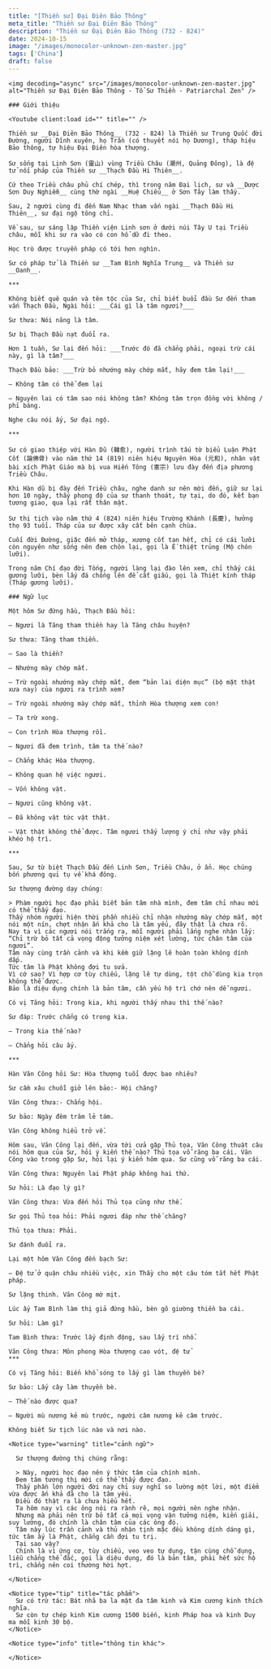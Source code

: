 ```yaml
---
title: "[Thiền sư] Đại Điên Bảo Thông"
meta_title: "Thiền sư Đại Điên Bảo Thông"
description: "Thiền sư Đại Điên Bảo Thông (732 - 824)"
date: 2024-10-15
image: "/images/monocolor-unknown-zen-master.jpg"
tags: ['China']
draft: false
---
```


<div className="grid xl:grid-cols-8 lg:grid-cols-8 md:grid-cols-2 sm:grid-cols-2 xs:grid-cols-1 gap-8 bg-body dark:bg-darkmode-body">

  <div className="lg:col-span-3 md:col-span-1">

    <img decoding="async" src="/images/monocolor-unknown-zen-master.jpg" alt="Thiền sư Đại Điên Bảo Thông - Tổ Sư Thiền - Patriarchal Zen" />

    ### Giới thiệu

    <Youtube client:load id="" title="" />

    Thiền sư __Đại Điên Bảo Thông__ (732 - 824) là Thiền sư Trung Quốc đời Đường, người Dĩnh xuyên, họ Trần (có thuyết nói họ Dương), tháp hiệu Bảo thông, tự hiệu Đại Điên hòa thượng.

    Sư sống tại Linh Sơn (靈山) vùng Triều Châu (潮州, Quảng Đông), là đệ tử nối pháp của Thiền sư __Thạch Đầu Hi Thiên__.

    Cứ theo Triều châu phủ chí chép, thì trong năm Đại lịch, sư và __Dược Sơn Duy Nghiễm__ cùng thờ ngài __Huệ Chiếu__ ở Sơn Tây làm thầy.

    Sau, 2 người cùng đi đến Nam Nhạc tham vấn ngài __Thạch Đầu Hi Thiên__, sư đại ngộ tông chỉ.

    Về sau, sư sáng lập Thiền viện Linh sơn ở dưới núi Tây U tại Triều châu, mỗi khi sư ra vào có con hổ dữ đi theo.

    Học trò được truyền pháp có tới hơn nghìn.

    Sư có pháp tử là Thiền sư __Tam Bình Nghĩa Trung__ và Thiền sư __Oanh__.

    ***

    Không biết quê quán và tên tộc của Sư, chỉ biết buổi đầu Sư đến tham vấn Thạch Đầu, Ngài hỏi: ___Cái gì là tâm ngươi?___

    Sư thưa: Nói năng là tâm.

    Sư bị Thạch Đầu nạt đuổi ra.

    Hơn 1 tuần, Sư lại đến hỏi: ___Trước đó đã chẳng phải, ngoại trừ cái này, gì là tâm?___

    Thạch Đầu bảo: ___Trừ bỏ nhướng mày chớp mắt, hãy đem tâm lại!___

    – Không tâm có thể đem lại

    – Nguyên lai có tâm sao nói không tâm? Không tâm trọn đồng với không / phỉ báng.

    Nghe câu nói ấy, Sư đại ngộ.

    ***

    Sư có giao thiệp với Hàn Dũ (韓愈), người trình tấu tờ biểu Luận Phật Cốt (論佛骨) vào năm thứ 14 (819) niên hiệu Nguyên Hòa (元和), nhân vật bài xích Phật Giáo mà bị vua Hiến Tông (憲宗) lưu đày đến địa phương Triều Châu.

    Khi Hàn dũ bị đày đến Triều châu, nghe danh sư nên mời đến, giữ sư lại hơn 10 ngày, thấy phong độ của sư thanh thoát, tự tại, do đó, kết bạn tương giao, qua lại rất thân mật.

    Sư thị tịch vào năm thứ 4 (824) niên hiệu Trường Khánh (長慶), hưởng thọ 93 tuổi. Tháp của sư được xây cất bên cạnh chùa.

    Cuối đời Đường, giặc đến mở tháp, xương cốt tan hết, chỉ có cái lưỡi còn nguyên như sống nên đem chôn lại, gọi là Ế thiệt trủng (Mộ chôn lưỡi).

    Trong năm Chí đạo đời Tống, người làng lại đào lên xem, chỉ thấy cái gương lưỡi, bèn lấy đá chồng lên để cất giấu, gọi là Thiệt kính tháp (Tháp gương lưỡi).

  </div>

  <div className="lg:col-span-5 md:col-span-1">

    ### Ngữ lục

    Một hôm Sư đứng hầu, Thạch Đầu hỏi:

    – Ngươi là Tăng tham thiền hay là Tăng châu huyện?

    Sư thưa: Tăng tham thiền.

    – Sao là thiền?

    – Nhướng mày chớp mắt.

    – Trừ ngoài nhướng mày chớp mắt, đem “bản lai diện mục” (bộ mặt thật xưa nay) của ngươi ra trình xem?

    – Trừ ngoài nhướng mày chớp mắt, thỉnh Hòa thượng xem con!

    – Ta trừ xong.

    – Con trình Hòa thượng rồi.

    – Ngươi đã đem trình, tâm ta thế nào?

    – Chẳng khác Hòa thượng.

    – Không quan hệ việc ngươi.

    – Vốn không vật.

    – Ngươi cũng không vật.

    – Đã không vật tức vật thật.

    – Vật thật không thể được. Tâm ngươi thấy lượng ý chỉ như vậy phải khéo hộ trì.

    ***

    Sau, Sư từ biệt Thạch Đầu đến Linh Sơn, Triều Châu, ở ẩn. Học chúng bốn phương qui tụ về khá đông.

    Sư thượng đường dạy chúng:

    > Phàm người học đạo phải biết bản tâm nhà mình, đem tâm chỉ nhau mới có thể thấy đạo.
    Thấy nhóm người hiện thời phần nhiều chỉ nhận nhướng mày chớp mắt, một nói một nín, chợt nhận ấn khả cho là tâm yếu, đây thật là chưa rõ.
    Nay ta vì các ngươi nói trắng ra, mỗi người phải lắng nghe nhận lấy: “Chỉ trừ bỏ tất cả vọng động tưởng niệm xét lường, tức chân tâm của ngươi”.
    Tâm này cùng trần cảnh và khi kềm giữ lặng lẽ hoàn toàn không dính dấp.
    Tức tâm là Phật không đợi tu sửa.
    Vì cớ sao? Vì hợp cơ tùy chiếu, lặng lẽ tự dùng, tột chỗ dùng kia trọn không thể được.
    Bảo là diệu dụng chính là bản tâm, cần yếu hộ trì chớ nên dễ ngươi.

    Có vị Tăng hỏi: Trong kia, khi người thấy nhau thì thế nào?

    Sư đáp: Trước chẳng có trong kia.

    – Trong kia thế nào?

    – Chẳng hỏi câu ấy.

    ***

    Hàn Văn Công hỏi Sư: Hòa thượng tuổi được bao nhiêu?

    Sư cầm xâu chuỗi giở lên bảo:- Hội chăng?

    Văn Công thưa:- Chẳng hội.

    Sư bảo: Ngày đêm trăm lẻ tám.

    Văn Công không hiểu trở về.

    Hôm sau, Văn Công lại đến, vừa tới cửa gặp Thủ tọa, Văn Công thuật câu nói hôm qua của Sư, hỏi ý kiến thế nào? Thủ tọa vỗ răng ba cái. Văn Công vào trong gặp Sư, hỏi lại ý kiến hôm qua. Sư cũng vỗ răng ba cái.

    Văn Công thưa: Nguyên lai Phật pháp không hai thứ.

    Sư hỏi: Là đạo lý gì?

    Văn Công thưa: Vừa đến hỏi Thủ tọa cũng như thế.

    Sư gọi Thủ tọa hỏi: Phải ngươi đáp như thế chăng?

    Thủ tọa thưa: Phải.

    Sư đánh đuổi ra.

    Lại một hôm Văn Công đến bạch Sư:

    – Đệ tử ở quận châu nhiều việc, xin Thầy cho một câu tóm tắt hết Phật pháp.

    Sư lặng thinh. Văn Công mờ mịt.

    Lúc ấy Tam Bình làm thị giả đứng hầu, bèn gõ giường thiền ba cái.

    Sư hỏi: Làm gì?

    Tam Bình thưa: Trước lấy định động, sau lấy trí nhổ.

    Văn Công thưa: Môn phong Hòa thượng cao vót, đệ tử
    ***

    Có vị Tăng hỏi: Biển khổ sóng to lấy gì làm thuyền bè?

    Sư bảo: Lấy cây làm thuyền bè.

    – Thế nào được qua?

    – Người mù nương kẻ mù trước, người câm nương kẻ câm trước.

    Không biết Sư tịch lúc nào và nơi nào.

    <Notice type="warning" title="cảnh ngữ">

      Sư thượng đường thị chúng rằng:

      > Này, người học đạo nên ý thức tâm của chính mình.
      Đem tâm tương thị mới có thể thấy được đạo.
      Thấy phần lớn người đời nay chỉ suy nghĩ so lường một lời, một điểm vừa được ấn khả đã cho là tâm yếu.
      Điều đó thật ra là chưa hiểu hết.
      Ta hôm nay vì các ông nói ra rành rẽ, mọi người nên nghe nhận.
      Nhưng mà phải nên trừ bỏ tất cả mọi vọng vận tưởng niệm, kiến giải, suy lường, đó chính là chân tâm của các ông đó.
      Tâm này lúc trần cảnh và thủ nhận tịnh mặc đều không dính dáng gì, tức tâm ấy là Phật, chẳng cần đợi tu trị.
      Tại sao vậy?
      Chính là vì ứng cơ, tùy chiếu, veo veo tự dụng, tận cùng chỗ dụng, liễu chẳng thể đắc, gọi là diệu dụng, đó là bản tâm, phải hết sức hộ trì, chẳng nên coi thường hời hợt.

    </Notice>

    <Notice type="tip" title="tác phẩm">
      Sư có trứ tác: Bát nhã ba la mật đa tâm kinh và Kim cương kinh thích nghĩa.
      Sư còn tự chép kinh Kim cương 1500 biến, kinh Pháp hoa và kinh Duy ma mỗi kinh 30 bộ.
    </Notice>

    <Notice type="info" title="thông tin khác">

    </Notice>

  </div>

</div>
